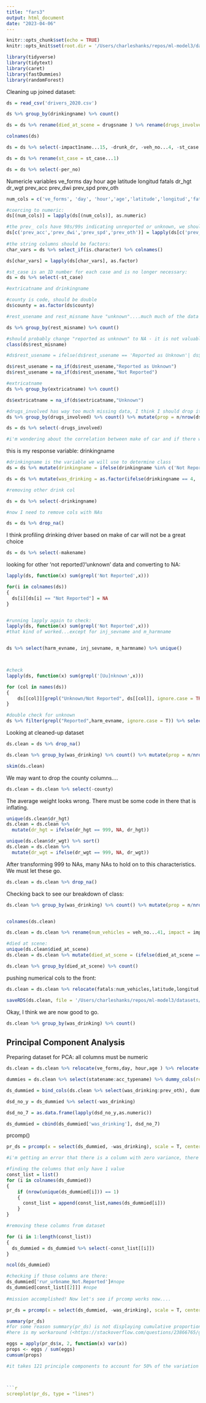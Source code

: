 ```yaml
---
title: "fars3"
output: html_document
date: "2023-04-06"
---
```


```r
knitr::opts_chunk$set(echo = TRUE)
knitr::opts_knit$set(root.dir = '/Users/charleshanks/repos/ml-model3/datasets')
```

```r
library(tidyverse)
library(tidytext)
library(caret)
library(fastDummies)
library(randomForest)
```

Cleaning up joined dataset: 

```r

ds = read_csv('drivers_2020.csv')

ds %>% group_by(drinkingname) %>% count()

ds = ds %>% rename(died_at_scene = drugsname ) %>% rename(drugs_involved = alc_detname) %>% select(-doaname)

colnames(ds)

ds = ds %>% select(-impact1name...15, -drunk_dr, -veh_no...4, -st_case...40, -st_case...28)

ds = ds %>% rename(st_case = st_case...1)

ds = ds %>% select(-per_no)
```
Numericle variables 
ve_forms
day
hour
age
latitude
longitud
fatals
dr_hgt
dr_wgt
prev_acc
prev_dwi
prev_spd
prev_oth

```r
num_cols = c('ve_forms', 'day', 'hour','age','latitude','longitud','fatals','dr_hgt','dr_wgt','prev_acc','prev_dwi','prev_spd','prev_oth')

#coercing to numeric: 
ds[(num_cols)] = lapply(ds[(num_cols)], as.numeric)

#the prev_ cols have 98s/99s indicating unreported or unknown, we should make these NA. 
ds[c('prev_acc','prev_dwi','prev_spd','prev_oth')] = lapply(ds[c('prev_acc','prev_dwi','prev_spd','prev_oth')], function(x) ifelse(x == 99 | x == 98, NA, x ))
        
#the string columns should be factors: 
char_vars = ds %>% select_if(is.character) %>% colnames()

ds[char_vars] = lapply(ds[char_vars], as.factor)

#st_case is an ID number for each case and is no longer necessary: 
ds = ds %>% select(-st_case)

#extricatname and drinkingname  

#county is code, should be double 
ds$county = as.factor(ds$county)

#rest_usename and rest_misname have "unknown"....much much of the data is unknown for these categories? 

ds %>% group_by(rest_misname) %>% count()

#should probably change "reported as unknown" to NA - it is not valuable information. 
class(ds$rest_misname)

#ds$rest_usename = ifelse(ds$rest_usename == 'Reported as Unknown'| ds$rest_usename == 'Not Reported', NA, ds$rest_usename)

ds$rest_usename = na_if(ds$rest_usename,"Reported as Unknown")
ds$rest_usename = na_if(ds$rest_usename,"Not Reported")

#extricatname
ds %>% group_by(extricatname) %>% count()

ds$extricatname = na_if(ds$extricatname,"Unknown")

#drugs_involved has way too much missing data, I think I should drop it. 
ds %>% group_by(drugs_involved) %>% count() %>% mutate(prop = n/nrow(ds))

ds = ds %>% select(-drugs_involved)

#i'm wondering about the correlation between make of car and if there were drinkers invovled


```

this is my response variable: drinkingname
```r
#drinkingname is the variable we will use to determine class
ds = ds %>% mutate(drinkingname = ifelse(drinkingname %in% c('Not Reported','Reported as Unknown'),NA, drinkingname)) %>% relocate(drinkingname)

ds = ds %>% mutate(was_drinking = as.factor(ifelse(drinkingname == 4, 'yes','no'))) %>% relocate(was_drinking) 

#removing other drink col 

ds = ds %>% select(-drinkingname)

#now I need to remove cols with NAs

ds = ds %>% drop_na()
```


I think profiling drinking driver based on make of car will not be a great choice 
```r

ds = ds %>% select(-makename)
```

looking for other 'not reported'/'unknown' data and converting to NA: 
```r
lapply(ds, function(x) sum(grepl('Not Reported',x)))

for(i in colnames(ds))
{
  ds[i][ds[i] == "Not Reported"] = NA
}


#running lapply again to check: 
lapply(ds, function(x) sum(grepl('Not Reported',x)))
#that kind of worked...except for inj_sevname and m_harmname


ds %>% select(harm_evname, inj_sevname, m_harmname) %>% unique()



#check
lapply(ds, function(x) sum(grepl('[Uu]nknown',x)))

for (col in names(ds)) 
{
    ds[[col]][grepl("Unknown/Not Reported", ds[[col]], ignore.case = TRUE)] = NA
}

#double check for unknown
ds %>% filter(grepl("Reported",harm_evname, ignore.case = T)) %>% select(harm_evname)

```
Looking at cleaned-up dataset 

```r
ds.clean = ds %>% drop_na()

ds.clean %>% group_by(was_drinking) %>% count() %>% mutate(prop = n/nrow(ds.clean))

skim(ds.clean)
```
We may want to drop the county columns....

```r
ds.clean = ds.clean %>% select(-county)
```


The average weight looks wrong. There must be some code in there that is inflating. 

```r
unique(ds.clean$dr_hgt)
ds.clean = ds.clean %>% 
  mutate(dr_hgt = ifelse(dr_hgt == 999, NA, dr_hgt)) 

unique(ds.clean$dr_wgt) %>% sort()
ds.clean = ds.clean %>% 
  mutate(dr_wgt = ifelse(dr_wgt == 999, NA, dr_wgt)) 
```
After transforming 999 to NAs, many NAs to hold on to this characteristics. We must let these go. 

```r
ds.clean = ds.clean %>% drop_na()
```


Checking back to see our breakdown of class: 

```r
ds.clean %>% group_by(was_drinking) %>% count() %>% mutate(prop = n/nrow(ds.clean))


colnames(ds.clean)

ds.clean = ds.clean %>% rename(num_vehicles = veh_no...41, impact = impact1name...43)

#died at scene: 
unique(ds.clean$died_at_scene)
ds.clean = ds.clean %>% mutate(died_at_scene = (ifelse(died_at_scene == 'Not Applicable', 'no', 'died on scene or en route'))) 

ds.clean %>% group_by(died_at_scene) %>% count()
```
pushing numerical cols to the front: 

```r
ds.clean = ds.clean %>% relocate(fatals:num_vehicles,latitude,longitud, dr_hgt:prev_oth) %>% relocate(was_drinking)
```

```r
saveRDS(ds.clean, file = '/Users/charleshanks/repos/ml-model3/datasets/drivers_clean.rds')
```

Okay, I think we are now good to go. 

```r
ds.clean %>% group_by(was_drinking) %>% count()
```

## Principal Component Analysis 

Preparing dataset for PCA: all columns must be numeric 
```r
ds.clean = ds.clean %>% relocate(ve_forms,day, hour,age ) %>% relocate(was_drinking)

dummies = ds.clean %>% select(statename:acc_typename) %>% dummy_cols(remove_selected_columns = T)

ds_dummied = bind_cols(ds.clean %>% select(was_drinking:prev_oth), dummies)

dsd_no_y = ds_dummied %>% select(-was_drinking)

dsd_no_7 = as.data.frame(lapply(dsd_no_y,as.numeric))

ds_dummied = cbind(ds_dummied['was_drinking'], dsd_no_7)
```

prcomp()
```r
pr_ds = prcomp(x = select(ds_dummied, -was_drinking), scale = T, center = T)

#i'm getting an error that there is a column with zero variance, there must be a col that has a constant value: 

#finding the columns that only have 1 value
const_list = list()
for (i in colnames(ds_dummied)) 
{  
    if (nrow(unique(ds_dummied[i])) == 1)
    {  
      const_list = append(const_list,names(ds_dummied[i]))
    }
}

#removing these columns from dataset

for (i in 1:length(const_list))
{
  ds_dummied = ds_dummied %>% select(-const_list[[i]])
}

ncol(ds_dummied)

#checking if those columns are there:
ds_dummied['rur_urbname_Not.Reported']#nope
ds_dummied[const_list[[2]]] #nope 
          
#mission accomplished! Now let's see if prcomp works now....         
```

```r
pr_ds = prcomp(x = select(ds_dummied, -was_drinking), scale = T, center = T)

summary(pr_ds)
#for some reason summary(pr_ds) is not displaying cumulative proportion
#here is my workaround (<https://stackoverflow.com/questions/23866765/getting-cumulative-proportion-in-pca>)

eggs = apply(pr_ds$x, 2, function(x) var(x))  
props <- eggs / sum(eggs)
cumsum(props)

#it takes 121 principle components to account for 50% of the variation of the data. 



```r
screeplot(pr_ds, type = "lines")
```



